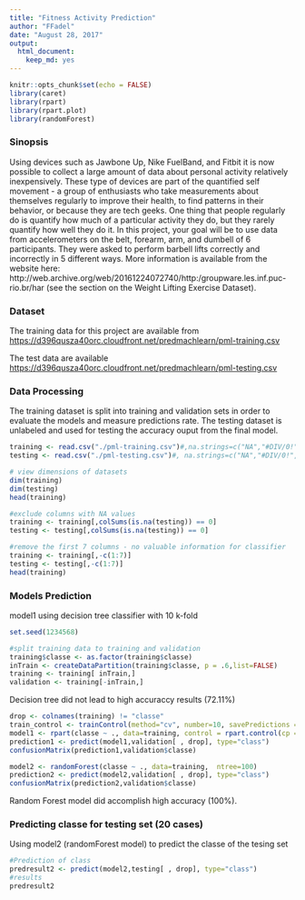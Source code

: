 ---
title: "Fitness Activity Prediction"
author: "FFadel"
date: "August 28, 2017"
output: 
  html_document: 
    keep_md: yes
---

```{r setup, include=FALSE}
knitr::opts_chunk$set(echo = FALSE)
library(caret)
library(rpart)
library(rpart.plot)
library(randomForest)
```

### Sinopsis
Using devices such as Jawbone Up, Nike FuelBand, and Fitbit it is now possible to collect a large amount of data about personal activity relatively inexpensively. These type of devices are part of the quantified self movement - a group of enthusiasts who take measurements about themselves regularly to improve their health, to find patterns in their behavior, or because they are tech geeks. One thing that people regularly do is quantify how much of a particular activity they do, but they rarely quantify how well they do it. In this project, your goal will be to use data from accelerometers on the belt, forearm, arm, and dumbell of 6 participants. They were asked to perform barbell lifts correctly and incorrectly in 5 different ways. More information is available from the website here: http://web.archive.org/web/20161224072740/http:/groupware.les.inf.puc-rio.br/har (see the section on the Weight Lifting Exercise Dataset).


### Dataset
The training data for this project are available from [https://d396qusza40orc.cloudfront.net/predmachlearn/pml-training.csv](https://d396qusza40orc.cloudfront.net/predmachlearn/pml-training.csv)

The test data are available [https://d396qusza40orc.cloudfront.net/predmachlearn/pml-testing.csv](https://d396qusza40orc.cloudfront.net/predmachlearn/pml-testing.csv)

### Data Processing

The training dataset is split into training and validation sets in order to evaluate the models and measure predictions rate.
The testing dataset is unlabeled and used for testing the accuracy ouput from the final model.

```{r data processing}
training <- read.csv("./pml-training.csv")#,na.strings=c("NA","#DIV/0!", ""))
testing <- read.csv("./pml-testing.csv")#, na.strings=c("NA","#DIV/0!",""))
```

```{r analysis}
# view dimensions of datasets
dim(training)
dim(testing)
head(training)

#exclude columns with NA values
training <- training[,colSums(is.na(testing)) == 0]
testing <- testing[,colSums(is.na(testing)) == 0]

#remove the first 7 columns - no valuable information for classifier
training <- training[,-c(1:7)]
testing <- testing[,-c(1:7)]
head(training)
```

### Models Prediction
model1 using decision tree classifier with 10 k-fold 
```{r seed, echo=FALSE}
set.seed(1234568)
```

```{r prediction decision tree}
#split training data to training and validation 
training$classe <- as.factor(training$classe)
inTrain <- createDataPartition(training$classe, p = .6,list=FALSE)
training <- training[ inTrain,]
validation <- training[-inTrain,]
```
Decision tree did not lead to high accuraccy results (72.11%)

```{r model 1: Decision Tree}
drop <- colnames(training) != "classe"
train_control <- trainControl(method="cv", number=10, savePredictions = TRUE)
model1 <- rpart(classe ~ ., data=training, control = rpart.control(cp = 0.01), method="class")
prediction1 <- predict(model1,validation[ , drop], type="class")
confusionMatrix(prediction1,validation$classe)
```

```{r model2: Random Forest}
model2 <- randomForest(classe ~ ., data=training,  ntree=100)
prediction2 <- predict(model2,validation[ , drop], type="class")
confusionMatrix(prediction2,validation$classe)
```
Random Forest model did accomplish high accuracy (100%).

### Predicting classe for testing set (20 cases)
Using model2 (randomForest model) to predict the classe of the tesing set

```{r test class prediction}
#Prediction of class
predresult2 <- predict(model2,testing[ , drop], type="class")
#results
predresult2

```
